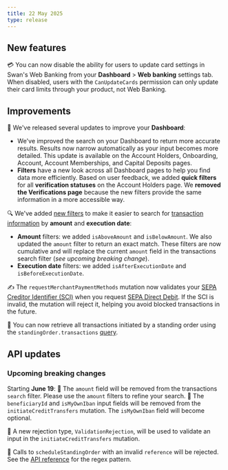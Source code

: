 ```yaml
---
title: 22 May 2025
type: release
---
```


## New features

💳 You can now disable the ability for users to update card settings in Swan's Web Banking from your **Dashboard** > **Web banking** settings tab. 
When disabled, users with the `CanUpdateCards` permission can only update their card limits through your product, not Web Banking.

## Improvements

🧭 We've released several updates to improve your **Dashboard**:
- We've improved the search on your Dashboard to return more accurate results. 
Results now narrow automatically as your input becomes more detailed.
This update is available on the Account Holders, Onboarding, Account, Account Memberships, and Capital Deposits pages.
- **Filters** have a new look across all Dashboard pages to help you find data more efficiently.
Based on user feedback, we added **quick filters** for all **verification statuses** on the Account Holders page. 
We **removed the Verifications page** because the new filters provide the same information in a more accessible way.

🔍 We've added [new filters](https://api-reference.swan.io/inputs/transactions-filters-input/) to make it easier to search for [transaction information](/topics/payments/overview/guide-get-transaction-info/) by **amount** and **execution date**:

- **Amount** filters: we added `isAboveAmount` and `isBelowAmount`. We also updated the `amount` filter to return an exact match.
These filters are now cumulative and will replace the current `amount` field in the transactions search filter (*see upcoming breaking change*).
- **Execution date** filters: we added `isAfterExecutionDate` and `isBeforeExecutionDate`.

✍️ The `requestMerchantPaymentMethods` mutation now validates your [SEPA Creditor Identifier (SCI)](/topics/merchants/online/sdd/#sci) when you request [SEPA Direct Debit](/topics/merchants/online/sdd/guide-request/).
If the SCI is invalid, the mutation will reject it, helping you avoid blocked transactions in the future.

📝 You can now retrieve all transactions initiated by a standing order using the `standingOrder.transactions` [query](https://api-reference.swan.io/objects/standing-order/#standingordertransactionstransactionconnection-).

## API updates

### Upcoming breaking changes
Starting **June 19**:
👥 The `amount` field will be removed from the transactions `search` filter.
Please use the `amount` filters to refine your search.
💸 The `beneficiaryId` and `isMyOwnIban` input fields will be removed from the `initiateCreditTransfers` mutation.
The `isMyOwnIban` field will become optional.

🛑 A new rejection type, `ValidationRejection`, will be used to validate an input in the `initiateCreditTransfers` mutation.

🚫 Calls to `scheduleStandingOrder` with an invalid `reference` will be rejected. 
See the [API reference](https://api-reference.swan.io/inputs/schedule-standing-order-input#schedulestandingorderinputreferencestring-) for the regex pattern.